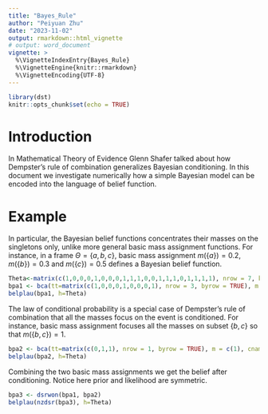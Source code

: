 ```yaml
---
title: "Bayes_Rule"
author: "Peiyuan Zhu"
date: "2023-11-02"
output: rmarkdown::html_vignette
# output: word_document
vignette: >
  %\VignetteIndexEntry{Bayes_Rule}
  %\VignetteEngine{knitr::rmarkdown}
  %\VignetteEncoding{UTF-8}
---
```


```r
library(dst) 
knitr::opts_chunk$set(echo = TRUE)
```

# Introduction

In Mathematical Theory of Evidence Glenn Shafer talked about how Dempster's rule of combination generalizes Bayesian conditioning. In this document we investigate numerically how a simple Bayesian model can be encoded into the language of belief function. 

# Example

In particular, the Bayesian belief functions concentrates their masses on the singletons only, unlike more general basic mass assignment functions. For instance, in a frame $\Theta=\{a,b,c\}$, basic mass assignment $m(\{a\})=0.2$, $m(\{b\})=0.3$ and $m(\{c\})=0.5$ defines a Bayesian belief function. 

```r
Theta<-matrix(c(1,0,0,0,1,0,0,0,1,1,1,0,0,1,1,1,0,1,1,1,1), nrow = 7, byrow = TRUE)
bpa1 <- bca(tt=matrix(c(1,0,0,0,1,0,0,0,1), nrow = 3, byrow = TRUE), m = c(0.2, 0.3, 0.5), cnames = c("a", "b", "c"), idvar = 1)
belplau(bpa1, h=Theta)
```
The law of conditional probability is a special case of Dempster's rule of combination that all the masses focus on the event is conditioned. For instance, basic mass assignment focuses all the masses on subset $\{b,c\}$ so that $m(\{b,c\})=1$. 

```r
bpa2 <- bca(tt=matrix(c(0,1,1), nrow = 1, byrow = TRUE), m = c(1), cnames = c("a", "b", "c"), idvar = 1)
belplau(bpa2, h=Theta)
```
Combining the two basic mass assignments we get the belief after conditioning. Notice here prior and likelihood are symmetric.

```r
bpa3 <- dsrwon(bpa1, bpa2)
belplau(nzdsr(bpa3), h=Theta)
```


